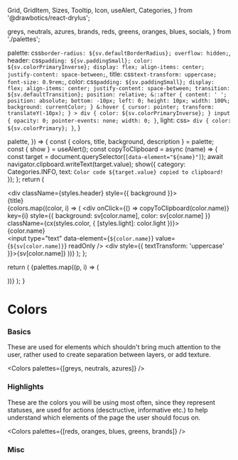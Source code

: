   Grid,
  GridItem,
  Sizes,
  Tooltip,
  Icon,
  useAlert,
  Categories,
} from '@drawbotics/react-drylus';

  greys,
  neutrals,
  azures,
  brands,
  reds,
  greens,
  oranges,
  blues,
  socials,
} from './palettes';


  palette: css`
    border-radius: ${sv.defaultBorderRadius};
    overflow: hidden;
  `,
  header: css`
    padding: ${sv.paddingSmall};
    color: ${sv.colorPrimaryInverse};
    display: flex;
    align-items: center;
    justify-content: space-between;
  `,
  title: css`
    text-transform: uppercase;
    font-size: 0.9rem;
  `,
  color: css`
    padding: ${sv.paddingSmall};
    display: flex;
    align-items: center;
    justify-content: space-between;
    transition: ${sv.defaultTransition};
    position: relative;
    &::after {
      content: ' ';
      position: absolute;
      bottom: -10px;
      left: 0;
      height: 10px;
      width: 100%;
      background: currentColor;
    }
    &:hover {
      cursor: pointer;
      transform: translateY(-10px);
    }
    > div {
      color: ${sv.colorPrimaryInverse};
    }
    input {
      opacity: 0;
      pointer-events: none;
      width: 0;
    }
  `,
  light: css`
    > div {
      color: ${sv.colorPrimary};
    }
  `,
}


  palette,
}) => {
  const { colors, title, background, description } = palette;
  const { show } = useAlert();
  const copyToClipboard = async (name) => {
    const target = document.querySelector(`[data-element="${name}"]`);
    await navigator.clipboard.writeText(target.value);
    show({ category: Categories.INFO, text: `Color code ${target.value} copied to clipboard!` });
  };
  return (
    <div className={styles.palette}>
      <div className={styles.header} style={{ background }}>
        <div className={styles.title}>{title}</div>
        <Tooltip message={description}>
          <Icon name="info" />
        </Tooltip>
      </div>
      {colors.map((color, i) => (
        <div
          onClick={() => copyToClipboard(color.name)}
          key={i}
          style={{ background: sv[color.name], color: sv[color.name] }}
          className={cx(styles.color, { [styles.light]: color.light })}>
          <div>{color.name}</div>
          <input type="text" data-element={`${color.name}`} value={`${sv[color.name]}`} readOnly />
          <div style={{ textTransform: 'uppercase' }}>{sv[color.name]}</div>
        </div>
      ))}
    </div>
  );
};


  return (
    <Grid
      columns={3}
      hGutters={Sizes.DEFAULT}
      vGutters={Sizes.DEFAULT}>
      {palettes.map((p, i) => (
        <div key={i}>
          <Palette palette={p} />
        </div>
      ))}
    </Grid>
  );
}


# Colors

### Basics

These are used for elements which shouldn't bring much attention to the user, rather used to create separation between layers, or add texture.

<Colors palettes={[greys, neutrals, azures]} />

### Highlights

These are the colors you will be using most often, since they represent statuses, are used for actions (desctructive, informative etc.) to help understand which elements of the page the user should focus on.

<Colors palettes={[reds, oranges, blues, greens, brands]} />

### Misc

<Colors palettes={[socials]} />